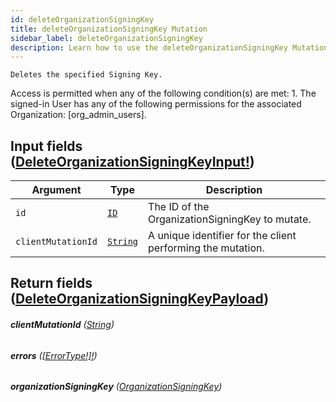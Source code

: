 ```yaml
---
id: deleteOrganizationSigningKey
title: deleteOrganizationSigningKey Mutation
sidebar_label: deleteOrganizationSigningKey
description: Learn how to use the deleteOrganizationSigningKey Mutation for Prismatic's API.
---
```


    Deletes the specified Signing Key.

Access is permitted when any of the following condition(s) are met: 1. The signed-in User has any of the following permissions for the associated Organization: [org_admin_users].

## Input fields ([DeleteOrganizationSigningKeyInput!](api/schema/input_object/DeleteOrganizationSigningKeyInput.mdx))

| Argument           | Type                                     | Description                                                 |
| ------------------ | ---------------------------------------- | ----------------------------------------------------------- |
| `id`               | [`ID`](api/schema/scalar/ID.mdx)         | The ID of the OrganizationSigningKey to mutate.             |
| `clientMutationId` | [`String`](api/schema/scalar/String.mdx) | A unique identifier for the client performing the mutation. |

## Return fields ([DeleteOrganizationSigningKeyPayload](api/schema/object/DeleteOrganizationSigningKeyPayload.mdx))

###### <b>clientMutationId</b> ([String](api/schema/scalar/String.mdx))

###### <b>errors</b> ([[ErrorType!]!](api/schema/object/ErrorType.mdx))

###### <b>organizationSigningKey</b> ([OrganizationSigningKey](api/schema/object/OrganizationSigningKey.mdx))
